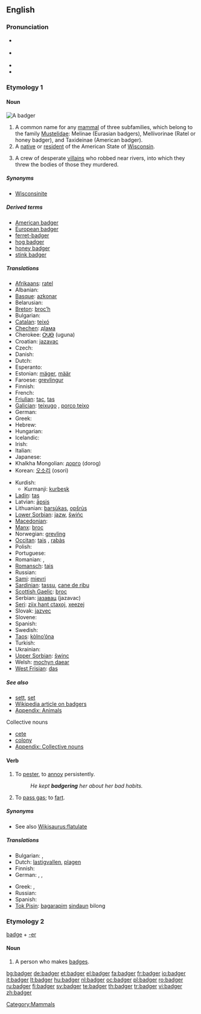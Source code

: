 ==English==
{{wikipedia}}

===Pronunciation===
* {{a|UK}} {{IPA|/ˈbædʒə/}}
* {{a|US}} {{IPA|/ˈbædʒɚ/}}
* {{audio|en-us-badger.ogg|Audio (US)}}
* {{rhymes|ædʒə(r)}}

===Etymology 1===
{{rfe}}

====Noun====
[[Image:Dachs.jpg|thumb|A badger]]
{{en-noun}}

# A common name for any [[mammal]] of three subfamilies, which belong to the family [[Mustelidae]]: Melinae (Eurasian badgers), Mellivorinae (Ratel or honey badger), and Taxideinae (American badger).
# A [[native]] or [[resident]] of the American State of [[Wisconsin]].
# {{context|plural|vulgar|cant}} A crew of desperate [[villain]]s who robbed near rivers, into which they threw the bodies of those they murdered.

=====Synonyms=====
* {{sense|native or resident of Wisconsin}} [[Wisconsinite]]

=====Derived terms=====
* [[American badger]]
* [[European badger]]
* [[ferret-badger]]
* [[hog badger]]
* [[honey badger]]
* [[stink badger]]

=====Translations=====
{{trans-top|mammal}}
* [[Afrikaans]]: [[ratel]]
* Albanian: {{t+|sq|baldosë|f|xs=Albanian}}
* [[Basque]]: [[azkonar]]
* Belarusian: {{t-|be|барсук|m|sc=Cyrl|xs=Belarusian}}
* [[Breton]]: [[broc’h]] {{g|Breton}}
* Bulgarian: {{t+|bg|язовец|m|tr=jazovec|sc=Cyrl}}
* [[Catalan]]: [[teixó]] {{m}}
* [[Chechen]]: [[дIама]]
* Cherokee: [[ᎤᎫᎾ]] (uguna)
* Croatian: [[jazavac]] {{m}}
* Czech: {{t-|cs|jezevec|m}}
* Danish: {{t-|da|grævling|c}}
* Dutch: {{t+|nl|das|m}}
* Esperanto: {{t-|eo|melo|xs=Esperanto}}
* Estonian: [[mäger]], [[määr]]
* Faroese: [[grevlingur]] {{m}}
* Finnish: {{t+|fi|mäyrä}}
* French: {{t+|fr|blaireau|m}}
* [[Friulian]]: [[tac]], [[tas]]
* [[Galician]]: [[teixugo]] {{m}}, [[porco teixo]] {{m}}
* German: {{t+|de|Dachs|m}}
* Greek: {{t+|el|ασβός|m|sc=Grek}}
* Hebrew: {{t-|he|גירית|f|alt=גִּירִית|sc=Hebr}}
* Hungarian: {{t+|hu|borz}}
* Icelandic: {{t-|is|greifingi|m}}
* Irish: {{t+|ga|broc|m|xs=Irish}}
* Italian: {{t+|it|tasso|m}}
* Japanese: {{t-|ja|アナグマ|tr=anaguma|sc=Jpan}}
* Khalkha Mongolian: [[дорго]] (dorog)
* Korean: [[오소리]] (osori)
{{trans-mid}}
* Kurdish:
** Kurmanji: [[kurbeşk]]
* [[Ladin]]: [[tas]]
* Latvian: [[āpsis]] {{g|Latvian}}
* Lithuanian: [[barsùkas]], [[opšrùs]] {{g|Lithuanian}}
* [[Lower Sorbian]]: [[jazw]], [[šwińc]]
* [[Macedonian]]: {{t|mk|јазовец|m|tr=jázovec|sc=Cyrl|xs=Macedonian}}
* [[Manx]]: [[broc]]
* Norwegian: [[grevling]] {{m}}
* [[Occitan]]: [[tais]] {{m}}, [[rabàs]] {{m}}
* Polish: {{t+|pl|borsuk|m}}
* Portuguese: {{t+|pt|texugo|m}}
* Romanian: {{t+|ro|viezure|m}},  {{t+|ro|bursuc|m}}
* [[Romansch]]: [[tais]]
* Russian: {{t+|ru|барсук|m|tr=barsuk|sc=Cyrl}}
* [[Sami]]: [[mievri]]
* [[Sardinian]]: [[tassu]], [[cane de ribu]]
* [[Scottish Gaelic]]: [[broc]] {{m}}
* Serbian: [[jазавац]] (jazavac) {{m}}
* [[Seri]]: [[ziix hant ctaxoj]], [[xeezej]]
* Slovak: [[jazvec]] {{m}}
* Slovene: {{t+|sl|jazbec|m}}
* Spanish: {{t-|es|tejón|m}}
* Swedish: {{t+|sv|grävling|c}}
* [[Taos]]: [[kòlno’óna]]
* Turkish: {{t+|tr|porsuk}}
* Ukrainian: {{t+|uk|борсук|m|tr=borsuk|sc=Cyrl|xs=Ukrainian}}
* [[Upper Sorbian]]: [[šwinc]] {{m}}
* Welsh: [[mochyn daear]] {{m}}
* [[West Frisian]]: [[das]] {{c}}
{{trans-bottom}}

{{trans-see|native or resident of Wisconsin|Wisconsinite}}

=====See also=====
* [[sett]], [[set]]
* [[w:Badger (animal)|Wikipedia article on badgers]]
* [[Appendix: Animals]]

;Collective nouns
* [[cete]]
* [[colony]]
* [[Appendix: Collective nouns]]

====Verb====
{{en-verb|badgers|badgering|badgered}}

# To [[pester]], to [[annoy]] persistently.
#: ''He kept '''badgering''' her about her bad habits.''
# {{UK|informal}} To [[pass gas]]; to [[fart]].

=====Synonyms=====
* See also [[Wikisaurus:flatulate]]

=====Translations=====
{{trans-top|pester}}
* Bulgarian: {{t|bg|дразня|sc=Cyrl}},  {{t|bg|безпокоя|sc=Cyrl}}
* Dutch: [[lastigvallen]], [[plagen]]
* Finnish: {{t|fi|kiusata}}
* German: {{t+|de|belästigen}}, {{t+|de|plagen}}, {{t+|de|piesacken}}
{{trans-mid}}
* Greek: {{t+|el|ταράζω|sc=Grek}}, {{t+|el|ζαλίζω|sc=Grek}}
* Russian: {{t|ru|дразнить}}
* Spanish: {{t|es|fastidiar, molestar}}
* [[Tok Pisin]]: [[bagarapim]] [[sindaun]] bilong<!-- if these words make up a single idiom, they should be wikified as a single entity-->
{{trans-bottom}}

{{trans-see|fart}}

===Etymology 2===
[[badge]] + [[-er]]

====Noun====
{{en-noun}}

# A person who makes [[badge]]s.

[[Category:Mammals]]

[[bg:badger]]
[[de:badger]]
[[et:badger]]
[[el:badger]]
[[fa:badger]]
[[fr:badger]]
[[io:badger]]
[[it:badger]]
[[lt:badger]]
[[hu:badger]]
[[nl:badger]]
[[oc:badger]]
[[pl:badger]]
[[ro:badger]]
[[ru:badger]]
[[fi:badger]]
[[sv:badger]]
[[te:badger]]
[[th:badger]]
[[tr:badger]]
[[vi:badger]]
[[zh:badger]]